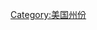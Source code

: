 {{catmore}}
{{Commonscat|Washington (state)}}

{{DEFAULTSORT:Washington}}
[[Category:美国州份|Category:美国州份]]